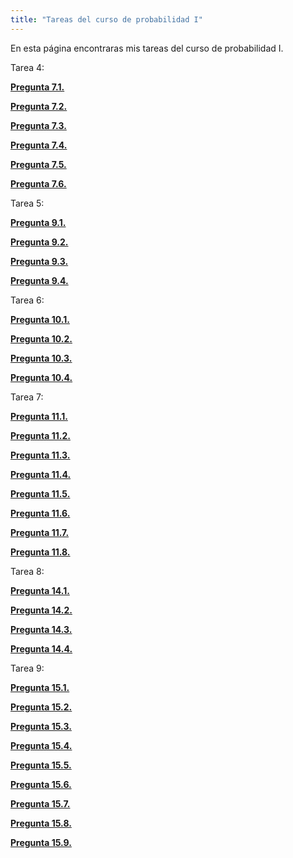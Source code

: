 ```yaml
---
title: "Tareas del curso de probabilidad I"
---
```


En esta página encontraras mis tareas del curso de probabilidad I.

Tarea 4:


  **[Pregunta 7.1.](https://austriamax.github.io/austriamax.proba1.github.io/P7_1.html)**
  
  **[Pregunta 7.2.](https://austriamax.github.io/austriamax.proba1.github.io/P7_2.html)**
  
  **[Pregunta 7.3.](https://austriamax.github.io/austriamax.proba1.github.io/P7_3.html)**
  
  **[Pregunta 7.4.](https://austriamax.github.io/austriamax.proba1.github.io/P7_4.html)**
  
  **[Pregunta 7.5.](https://austriamax.github.io/austriamax.proba1.github.io/P7_5.html)**
  
  **[Pregunta 7.6.](https://austriamax.github.io/austriamax.proba1.github.io/P7_6.html)**
  
  
  Tarea 5:
  
  
  **[Pregunta 9.1.](https://austriamax.github.io/austriamax.proba1.github.io/P9_1.html)**
  
  **[Pregunta 9.2.](https://austriamax.github.io/austriamax.proba1.github.io/P9_2.html)**
  
  **[Pregunta 9.3.](https://austriamax.github.io/austriamax.proba1.github.io/P9_3.html)**
  
  **[Pregunta 9.4.](https://austriamax.github.io/austriamax.proba1.github.io/P9_4.html)**
  
      
  Tarea 6:
  
  
  **[Pregunta 10.1.](https://austriamax.github.io/austriamax.proba1.github.io/P10_1.html)** 
  
  **[Pregunta 10.2.](https://austriamax.github.io/austriamax.proba1.github.io/P10_2.html)** 
  
  **[Pregunta 10.3.](https://austriamax.github.io/austriamax.proba1.github.io/P10_3.html)** 
  
  **[Pregunta 10.4.](https://austriamax.github.io/austriamax.proba1.github.io/P10_4.html)** 
  
  
  Tarea 7:
  
  
  **[Pregunta 11.1.](https://austriamax.github.io/austriamax.proba1.github.io/P11_1.html)** 
  
  **[Pregunta 11.2.](https://austriamax.github.io/austriamax.proba1.github.io/P11_2.html)** 
  
  **[Pregunta 11.3.](https://austriamax.github.io/austriamax.proba1.github.io/P11_3.html)** 
  
  **[Pregunta 11.4.](https://austriamax.github.io/austriamax.proba1.github.io/P11_4.html)** 
  
  **[Pregunta 11.5.](https://austriamax.github.io/austriamax.proba1.github.io/P11_5.html)** 

  **[Pregunta 11.6.](https://austriamax.github.io/austriamax.proba1.github.io/P11_6.html)** 
  
  **[Pregunta 11.7.](https://austriamax.github.io/austriamax.proba1.github.io/P11_7.html)** 

  **[Pregunta 11.8.](https://austriamax.github.io/austriamax.proba1.github.io/P11_8.html)** 
  

  Tarea 8:
  
  
  **[Pregunta 14.1.](https://austriamax.github.io/austriamax.proba1.github.io/P14_1.html)**
  
  **[Pregunta 14.2.](https://austriamax.github.io/austriamax.proba1.github.io/P14_2.html)**
  
  **[Pregunta 14.3.](https://austriamax.github.io/austriamax.proba1.github.io/P14_3.html)**
  
  **[Pregunta 14.4.](https://austriamax.github.io/austriamax.proba1.github.io/P14_4.html)**
  
  
  Tarea 9:  
  
  
  **[Pregunta 15.1.](https://austriamax.github.io/austriamax.proba1.github.io/P15_1.html)**
  
  **[Pregunta 15.2.](https://austriamax.github.io/austriamax.proba1.github.io/P15_2.html)**
  
  **[Pregunta 15.3.](https://austriamax.github.io/austriamax.proba1.github.io/P15_3.html)**
  
  **[Pregunta 15.4.](https://austriamax.github.io/austriamax.proba1.github.io/P15_4.html)**

  **[Pregunta 15.5.](https://austriamax.github.io/austriamax.proba1.github.io/P15_5.html)**
    
  **[Pregunta 15.6.](https://austriamax.github.io/austriamax.proba1.github.io/P15_6.html)**    
    
  **[Pregunta 15.7.](https://austriamax.github.io/austriamax.proba1.github.io/P15_7.html)**
    
  **[Pregunta 15.8.](https://austriamax.github.io/austriamax.proba1.github.io/P15_8.html)**    
    
  **[Pregunta 15.9.](https://austriamax.github.io/austriamax.proba1.github.io/P15_9.html)**    
    